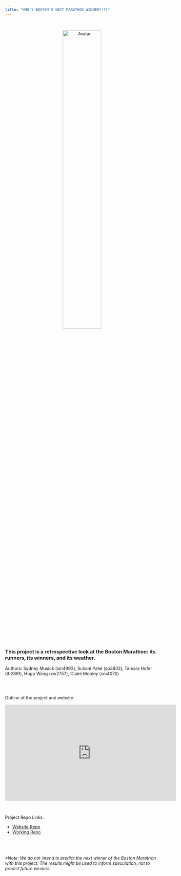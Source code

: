 ```yaml
---
title: "WHO’S BOSTON’S NEXT MARATHON WINNER?!?!"
---
```


<br>
<center>

<img src="emblem.png" alt="Avatar" class="avatar" style="width:50%">

</center>

<br>
<br>

### This project is a retrospective look at the Boston Marathon: its runners, its winners, and its weather. 


Authors: Sydney Musick (sm4993), Suhani Patel (sp3903), Tamara Hofer (th2891), Hugo Wang (xw2757), Claire Mobley (cm4070)

<br>
<br>

Outline of the project and website:

<iframe width="560" height="315" src="https://www.youtube.com/embed/rcpCys-JUmk" title="YouTube video player" frameborder="0" allow="accelerometer; autoplay; clipboard-write; encrypted-media; gyroscope; picture-in-picture" allowfullscreen></iframe>

<br>

Project Repo Links:

* [Website Repo](https://github.com/symusick/bostonmarathon.github.io.git)
* [Working Repo](https://github.com/symusick/p8105_finalproject_marathon.git)

<br>
<br>


###### *Note: We do not intend to predict the next winner of the Boston Marathon with this project. The results might be used to inform speculation, not to predict future winners.


